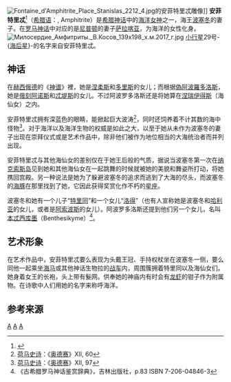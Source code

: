 {{noteTA
|G1=希臘神話
|1=特里
|2=zh-hans:安菲特里忒;zh-tw:安菲屈蒂;
}}
[[File:Fontaine_d'Amphitrite_Place_Stanislas_2212_4.jpg|thumb]]的安菲特里忒雕像]]
'''安菲特里忒'''<ref name=希臘羅馬神話故事>{{cite book zh |author=宋碧雲 |title=《[[希臘羅馬神話故事|希臘羅馬神話故事]]》|format= |edition= |location=台北|publisher=志文出版社 |date=1988年 |pages= |id= }}</ref>（[[希腊语|希腊语]]：{{lang|el|Ἀμφιτρίτη}}, Amphitrite）是[[希腊神话|希腊神话]]中的[[海洋|海洋]][[女神|女神]]之一，海王[[波塞冬|波塞冬]]的妻子。在[[罗马神话|罗马神话]]中对应的是[[尼普顿|尼普顿]]的妻子[[萨拉喀亚|萨拉喀亚]]，为海洋的女性化身。
[[File:Милосердие_Амфитриты._В.Косов_139х198_х.м.2017_г.jpg|thumb]]
[[小行星|小行星]]29号-{[[海后星|海后星]]}-的名字来自安菲特里忒。

== 神话 ==
在[[赫西俄德|赫西俄德]]的《[[神谱|神谱]]》裡，她是[[涅柔斯|涅柔斯]]和[[多里斯|多里斯]]的女儿；而根据[[偽阿波羅多洛斯|偽阿波羅多洛斯]]，她是[[俄刻阿诺斯|俄刻阿诺斯]]和[[忒堤斯|忒堤斯]]的女儿。不过阿波罗多洛斯还是将她算在[[涅瑞伊得斯|涅瑞伊得斯]]（海仙女）之内。

安菲特里忒拥有深蓝色的眼睛，能掀起巨大波涛<ref>[[荷马史诗|荷马史诗]]：《[[奥德赛|奥德赛]]》XII, 60</ref>，同时还饲养着不计其数的海中怪物<ref>[[荷马史诗|荷马史诗]]：《[[奥德赛|奥德赛]]》XII, 97</ref>。对于海洋以及海洋生物的权威是如此之大，以至于她从未作为波塞冬的妻子出现在崇拜仪式或是艺术作品中，除非他们被作为地位相当的大海统治者而并列出现。

安菲特里忒与其他海仙女的差别仅在于她王后般的气质，据说当波塞冬第一次在[[纳克索斯岛|纳克索斯岛]]见到她和其他海仙女在一起跳舞的时候就被她的美貌和舞姿所打动，将她携回宫殿。另一种说法是她为了躲避波塞冬的追求而逃到了大海的尽头，而波塞冬的[[海豚|海豚]]在那里找到了她，它因此获得奖赏化作不朽的[[海豚座|星座]]。

波塞冬和她有一个儿子“[[特里同|特里同]]”和一个女儿“[[洛得|洛得]]”（也有人宣称她是波塞冬和[[哈利亚|哈利亚]]的女儿，或者是[[阿索波斯|阿索波斯]]的女儿）。阿波罗多洛斯还提到他们另一个女儿，名叫[[本忒西库墨|本忒西库墨]]（Benthesikyme）<ref>《古希腊罗马神话鉴赏辞典》，吉林出版社，p.83 ISBN 7-206-04846-3</ref>。

== 艺术形象 ==
在艺术作品中，安菲特里忒要么表现为头戴王冠、手持权杖坐在波塞冬一侧，要么同他一起乘坐[[海马|海马]]或其他神话生物拉的[[战车|战车]]内，周围簇拥着特里同以及海仙女们。她身着女王的长袍，头上带有髮网。供奉她的神庙内有时会有[[龙虾|龙虾]]的钳子作为附属物。在诗歌中人们用她的名字来称呼海洋。

== 参考来源 ==
<references/>

{{希腊海神}}
{{Authority control}}
[[Category:涅瑞伊得斯|A]]
[[Category:希臘女神|A]]
[[Category:希臘海神|A]]